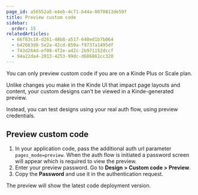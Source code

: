 ```yaml
---
page_id: a56552a5-e4eb-4c71-b44a-0070813de59f
title: Preview custom code
sidebar:
  order: 15
relatedArticles:
  - 66f83c18-d261-48b8-a517-648ed1b7b064
  - b42663d8-5e2a-42cd-859a-f9737a1495df
  - 743d264d-ef08-4f2e-a42c-2b971152dccf
  - 94a22da4-2013-4253-99dc-d686861cc320
---
```


<Aside type="upgrade">

You can only preview custom code if you are on a Kinde Plus or Scale plan.

</Aside>

Unlike changes you make in the Kinde UI that impact page layouts and content, your custom designs can’t be viewed in a Kinde-generated preview.

Instead, you can test designs using your real auth flow, using preview credentials.

## Preview custom code

1. In your application code, pass the additional auth url parameter `pages_mode=preview`. When the auth flow is initiated a password screen will appear which is required to view the preview.
2. Enter your preview password. Go to **Design > Custom code > Preview**.
3. Copy the **Password** and use it in the authentication request.

The preview will show the latest code deployment version.
